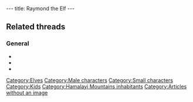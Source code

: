 ---
title: Raymond the Elf
---

{{Character|
Name=Raymond the Elf|
Image=DIVERS.gif|
Race=[[Elf]]|
Gender=Male|
Size=Small|
Age=Kid}}

==Related threads==
===General===
* {{thread|id=7689|title="the Elf"}}
* {{thread|id=6418|title=Elves and magic powers}}
* {{thread|id=6295|title=another weird quote}}

{{Stub}}

[[Category:Elves]]
[[Category:Male characters]]
[[Category:Small characters]]
[[Category:Kids]]
[[Category:Hamalayi Mountains inhabitants]]
[[Category:Articles without an image]]